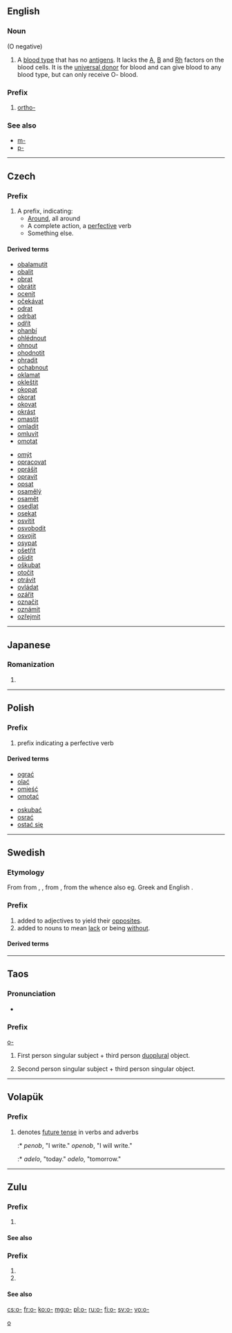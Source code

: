{{also|о-|Appendix:Variations of "o"}}
==English==

===Noun===
{{en-noun}}  (O negative)

# A [[blood type]] that has no [[antigen]]s.  It lacks the [[A]], [[B]] and [[Rh]] factors on the blood cells. It is the [[universal donor]] for blood and can give blood to any blood type, but can only receive O- blood.

===Prefix===
{{en-prefix}}

# {{cx|organic chemistry|lang=en}} [[ortho-]]

===See also===
* [[m-]]
* [[p-]]
----

==Czech==

===Prefix===
{{cs-pref}}

# A prefix, indicating:
#* [[Around]], all around
#* A complete action, a [[perfective]] verb
#* Something else.

====Derived terms====
{{der-top}}
* [[obalamutit]]
* [[obalit]]
* [[obrat]]
* [[obrátit]]
* [[ocenit]]
* [[očekávat]]
* [[odrat]]
* [[odrbat]]
* [[odřít]]
* [[ohanbí]]
* [[ohlédnout]]
* [[ohnout]]
* [[ohodnotit]]
* [[ohradit]]
* [[ochabnout]]
* [[oklamat]]
* [[okleštit]]
* [[okopat]]
* [[okorat]]
* [[okovat]]
* [[okrást]]
* [[omastit]]
* [[omladit]]
* [[omluvit]]
* [[omotat]]
{{der-mid}}
* [[omýt]]
* [[opracovat]]
* [[oprášit]]
* [[opravit]]
* [[opsat]]
* [[osamělý]]
* [[osamět]]
* [[osedlat]]
* [[osekat]]
* [[osvítit]]
* [[osvobodit]]
* [[osvojit]]
* [[osypat]]
* [[ošetřit]]
* [[ošidit]]
* [[oškubat]]
* [[otočit]]
* [[otrávit]]
* [[ovládat]]
* [[ozářit]]
* [[označit]]
* [[oznámit]]
* [[ozřejmit]]
{{der-bottom}}

----

==Japanese==

===Romanization===
{{ja-romaji}}

# {{ja-romanization of|お}}

----

==Polish==
===Prefix===
{{head|pl|prefix}}
# prefix indicating a perfective verb

====Derived terms====

{{der-top}}
* [[ograć]]
* [[olać]]
* [[omieść]]
* [[omotać]]
{{der-mid}}
* [[oskubać]]
* [[osrać]]
* [[ostać się]]
{{der-bottom}}

----

==Swedish==

===Etymology===
From {{etyl|gmq-osw|sv}} {{term|ō-|lang=gmq-osw}} from {{etyl|non|sv}} {{term|ú-|lang=non}}, {{term|ó-|lang=non}}, from {{etyl|gem-pro|sv}} {{m|gem-pro|*un-}}, from the {{etyl|ine-pro|sv}} {{m|ine-pro|*n̥-}} whence also eg. Greek {{term|α-|lang=el}} and English {{term|un-|lang=en}}.

===Prefix===
{{head|sv|prefix}}

# added to adjectives to yield their [[opposite]]s.
# added to nouns to mean [[lack]] or being [[without]].

====Derived terms====
{{prefixsee|sv}}

----

==Taos==

===Pronunciation===
* {{IPA|/ʔɑ/|lang=twf}}

===Prefix===
[[o-]]

# {{context|transitive|lang=twf}} First person singular subject + third person [[duoplural]] object.
# {{context|transitive|lang=twf}} Second person singular subject + third person singular object.

[[Category:Taos prefixes|o]]

----

==Volapük==

===Prefix===
{{head|vo|prefix}}

# denotes [[future_tense|future tense]] in verbs and adverbs
#:* ''penob'', "I write." ''openob'', "I will write."
#:* ''adelo'', "today." ''odelo'', "tomorrow."

----

==Zulu==

===Prefix===
{{zu-nounprefix|bnp=bo-}}

# {{non-gloss definition|Class 2a noun prefix.}}

====See also====
{{zu-concord-table/c2}}

===Prefix===
{{zu-concord|relative}}

# {{non-gloss definition|Second-person singular relative concord.}}
# {{non-gloss definition|Class 1 and 3 relative concord.}}

====See also====
{{zu-concord-table/2s}}
{{zu-concord-table/c1}}
{{zu-concord-table/c3}}

[[cs:o-]]
[[fr:o-]]
[[ko:o-]]
[[mg:o-]]
[[pl:o-]]
[[ru:o-]]
[[fi:o-]]
[[sv:o-]]
[[vo:o-]]
